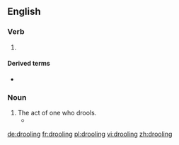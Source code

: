 ==English==

===Verb===
{{head|en|present participle}}

# {{present participle of|drool|lang=en|nocat=1}}

====Derived terms====
* {{l|en|droolingly}}

===Noun===
{{en-noun}}

# The act of one who drools.
#* {{quote-text|year=2013|author=James Nairne|title=Psychology|page=209|passage=Pavlov referred to these premature '''droolings''' as “psychic” secretions, and he began to study why they occurred, in part to avoid future contamination of his digestion experiments.}}

[[de:drooling]]
[[fr:drooling]]
[[pl:drooling]]
[[vi:drooling]]
[[zh:drooling]]